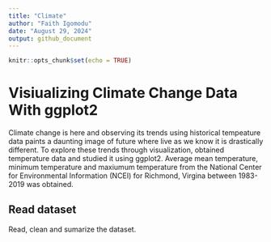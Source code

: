 ```yaml
---
title: "Climate"
author: "Faith Igomodu"
date: "August 29, 2024"
output: github_document
---
```


```r
knitr::opts_chunk$set(echo = TRUE)
```

# Visiualizing Climate Change Data With ggplot2

  Climate change is here and observing its trends using historical tempeature data paints a daunting image of future where live as we know it is drastically different. To explore these trends through visualization, obtained temperature data and studied it using ggplot2.
  Average mean temperature, minimum temperature and maxiumum temperature   from the National Center for Environmental Information (NCEI) for Richmond, Virgina between 1983-2019 was obtained. 
  
## Read dataset 

Read, clean and sumarize the dataset. 


